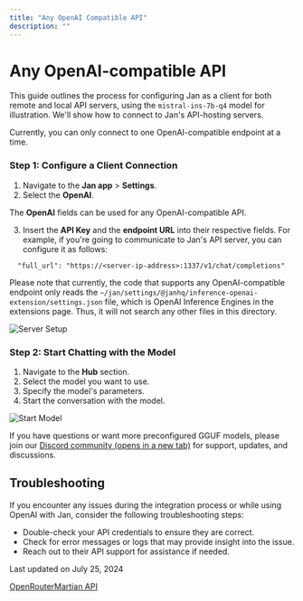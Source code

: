 ```yaml
---
title: "Any OpenAI Compatible API"
description: ""
---
```


# Any OpenAI-compatible API

This guide outlines the process for configuring Jan as a client for both remote and local API servers, using the `mistral-ins-7b-q4` model for illustration. We'll show how to connect to Jan's API-hosting servers.

Currently, you can only connect to one OpenAI-compatible endpoint at a time.

### Step 1: Configure a Client Connection[](#step-1-configure-a-client-connection)

1.  Navigate to the **Jan app** > **Settings**.
2.  Select the **OpenAI**.

The **OpenAI** fields can be used for any OpenAI-compatible API.

3.  Insert the **API Key** and the **endpoint URL** into their respective fields. For example, if you're going to communicate to Jan's API server, you can configure it as follows:

`   "full_url": "https://<server-ip-address>:1337/v1/chat/completions"            `

Please note that currently, the code that supports any OpenAI-compatible endpoint only reads the `~/jan/settings/@janhq/inference-openai-extension/settings.json` file, which is OpenAI Inference Engines in the extensions page. Thus, it will not search any other files in this directory.

  

![Server Setup](https://jan.ai/_next/static/media/OpenAi-1.415911c3.gif)

### Step 2: Start Chatting with the Model[](#step-2-start-chatting-with-the-model)

1.  Navigate to the **Hub** section.
2.  Select the model you want to use.
3.  Specify the model's parameters.
4.  Start the conversation with the model.

  

![Start Model](https://jan.ai/_next/static/media/OpenAi-2.3cb57717.gif)

If you have questions or want more preconfigured GGUF models, please join our [Discord community (opens in a new tab)](https://discord.gg/Dt7MxDyNNZ) for support, updates, and discussions.

## Troubleshooting[](#troubleshooting)

If you encounter any issues during the integration process or while using OpenAI with Jan, consider the following troubleshooting steps:

*   Double-check your API credentials to ensure they are correct.
*   Check for error messages or logs that may provide insight into the issue.
*   Reach out to their API support for assistance if needed.

Last updated on July 25, 2024

[OpenRouter](/docs/remote-models/openrouter "OpenRouter")[Martian API](/docs/remote-models/martian "Martian API")